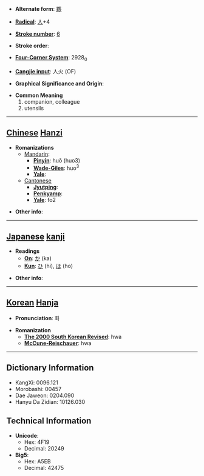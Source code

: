 * '''Alternate form''': [[夥]]

* '''[[Wiktionary:Chinese radical index| Radical]]''': [[Wiktionary:Chinese radical index 人|人]]+4

* '''[[Wiktionary:Chinese total strokes index|Stroke number]]''': [[Wiktionary:Chinese total strokes index 6|6]]

* '''Stroke order''': 

* '''[[Wiktionary:Chinese four corner index|Four-Corner System]]''': 2928<sub>0</sub>

* '''[[Wiktionary:Chinese Cangjie index|Cangjie input]]''': 人火 (OF)

* '''Graphical Significance and Origin''': 

* '''Common Meaning'''
*#companion, colleague
*# utensils


----

== [[Chinese]] [[Hanzi]] ==

* '''Romanizations'''
** [[Mandarin]]:
*** '''[[Pinyin]]''': huǒ (huo3)
*** '''[[Wade-Giles]]''': huo<sup>3</sup>
*** '''[[Yale]]''': 
**[[Cantonese]]
***'''[[Jyutping]]''':
***'''[[Penkyamp]]''': 
***'''[[Yale]]''': fo2

* '''Other info''': 

----

== [[Japanese]] [[kanji]] ==

* '''Readings'''
** '''[[On]]''': [[か]] (ka)
** '''[[Kun]]''': [[ひ]] (hi), [[ほ]] (ho)

* '''Other info''':  

----

== [[Korean]] [[Hanja]] ==

* '''Pronunciation''': 화

* '''Romanization'''
** '''[[The 2000 South Korean Revised Romanization|The 2000 South Korean Revised]]''': hwa
** '''[[McCune-Reischauer]]''': hwa

----

== Dictionary Information ==

* KangXi: 0096.121
* Morobashi: 00457
* Dae Jaweon: 0204.090
* Hanyu Da Zidian: 10126.030

== Technical Information ==

* '''Unicode''':
** Hex: 4F19
** Decimal: 20249
* '''Big5''':
** Hex: A5EB
** Decimal: 42475